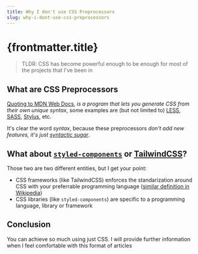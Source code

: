 ```yaml
---
title: Why I don't use CSS Preprocessors 
slug: why-i-dont-use-css-preprocessors
---
```



# {frontmatter.title}

> TLDR: CSS has become powerful enough to be enough for most of the projects that I've been in

## What are CSS Preprocessors

[Quoting to MDN Web Docs](https://developer.mozilla.org/en-US/docs/Glossary/CSS_preprocessor), _is a program that lets you generate CSS from their own unique syntax_, some examples are (but not limited to) [LESS](https://lesscss.org/), [SASS](https://sass-lang.com/), [Stylus](https://stylus-lang.com/), etc.

It's clear the word *syntax*, because these preprocessors *don't add new features, it's just [syntactic sugar](https://en.wikipedia.org/wiki/Syntactic_sugar)*.

## What about [`styled-components`](https://styled-components.com/) or [TailwindCSS](https://tailwindcss.com/)?

Those two are two different entities, but I get your point:

- CSS frameworks (like TailwindCSS) enforces the standarization around CSS with your preferrable programming language ([similar definition in Wikipedia](https://en.wikipedia.org/wiki/CSS_framework))
- CSS libraries (like `styled-components`) are specific to a programming language, library or framework

## Conclusion

You can achieve so much using just CSS. I will provide further information when I feel comfortable with this format of articles

